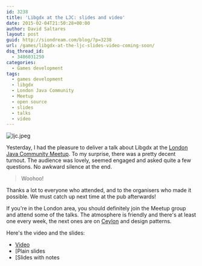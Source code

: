 ```yaml
---
id: 3238
title: 'Libgdx at the LJC: slides and video'
date: 2015-02-04T21:50:28+00:00
author: David Saltares
layout: post
guid: http://siondream.com/blog/?p=3238
url: /games/libgdx-at-the-ljc-slides-video-coming-soon/
dsq_thread_id:
  - 3486031250
categories:
  - Games development
tags:
  - games development
  - libgdx
  - London Java Community
  - Meetup
  - open source
  - slides
  - talks
  - vídeo
---
```


![ljc.jpeg](/img/wp/ljc.webp)

Yesterday, I had the pleasure to deliver a talk about Libgdx at the [London Java Community Meetup](http://www.meetup.com/Londonjavacommunity/). To my surprise, there was a pretty decent turnout. The audience was lovely, seemed engaged and asked quite a few questions. No awkward silence at the end.

> Woohoo!

Thanks a lot to everyone who attended, and to the organisers who made it possible. We must catch up next time at the pub afterwards!

If you're in the London area, you should definitely join the Meetup group and attend some of the talks. The atmosphere is friendly and there's at least one every week, the next ones are on [Ceylon](http://ceylon-lang.org/) and design patterns.

Here's the video and the slides:

- [Video](https://skillsmatter.com/skillscasts/6150-libgdx-for-cross-platform-game-development)
- [Plain slides
- [Slides with notes

